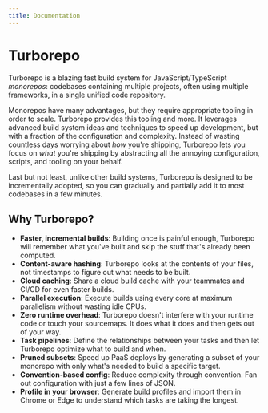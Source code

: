 ```yaml
---
title: Documentation
---
```



# Turborepo

<Features />

Turborepo is a blazing fast build system for JavaScript/TypeScript _monorepos_: codebases containing multiple
projects, often using multiple frameworks, in a single unified
code repository.

Monorepos have many advantages, but they require appropriate tooling in order to scale. Turborepo provides this tooling and more. It leverages advanced build system ideas and techniques to speed up development, but with a fraction of the configuration and complexity. Instead of wasting countless days worrying about _how_ you're shipping, Turborepo lets you focus on _what_ you're shipping by abstracting all the annoying configuration, scripts, and tooling on your behalf.

Last but not least, unlike other build systems, Turborepo is designed to be incrementally adopted, so you can gradually and partially add it to most codebases in a few minutes.

## Why Turborepo?

- **Faster, incremental builds**: Building once is painful enough, Turborepo will remember what you've built and skip the stuff that's already been computed.
- **Content-aware hashing**: Turborepo looks at the contents of your files, not timestamps to figure out what needs to be built.
- **Cloud caching**: Share a cloud build cache with your teammates and CI/CD for even faster builds.
- **Parallel execution**: Execute builds using every core at maximum parallelism without wasting idle CPUs.
- **Zero runtime overhead**: Turborepo doesn't interfere with your runtime code or touch your sourcemaps. It does what it does and then gets out of your way.
- **Task pipelines**: Define the relationships between your tasks and then let Turborepo optimize what to build and when.
- **Pruned subsets**: Speed up PaaS deploys by generating a subset of your monorepo with only what's needed to build a specific target.
- **Convention-based config**: Reduce complexity through convention. Fan out configuration with just a few lines of JSON.
- **Profile in your browser**: Generate build profiles and import them in Chrome or Edge to understand which tasks are taking the longest.
